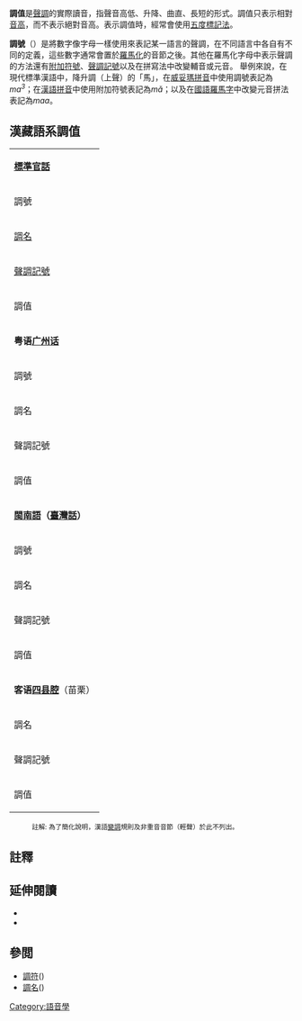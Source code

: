 '''調值'''是[[聲調|聲調]]的實際讀音，指聲音高低、升降、曲直、長短的形式。調值只表示相對[[音高|音高]]，而不表示絕對音高。表示調值時，經常會使用[[五度標記法|五度標記法]]。

'''調號'''（{{lang|en|tone number}}）是將數字像字母一樣使用來表記某一語言的聲調，在不同語言中各自有不同的定義，這些數字通常會置於[[羅馬化|羅馬化]]的音節之後。其他在羅馬化字母中表示聲調的方法還有[[附加符號|附加符號]]、[[五度標記法|聲調記號]]以及在拼寫法中改變輔音或元音。
舉例來說，在現代標準漢語中，降升調（上聲）的「馬」，在[[威妥瑪拼音|威妥瑪拼音]]中使用調號表記為''ma<sup>3</sup>''；在[[漢語拼音|漢語拼音]]中使用附加符號表記為''mǎ''；以及在[[國語羅馬字|國語羅馬字]]中改變元音拼法表記為''maa''。

==漢藏語系調值==

{| border="1" cellspacing="0" cellpadding="2" style="text-align: center;" align="center"
|-
|colspan=11|'''[[標準官話|標準官話]]'''
|-
|調號{{small|(調序)}}||1||2||3||4||5
|colspan=6 rowspan=3| 
|-
|[[調名|調名]]||陰平||陽平||上聲||去聲||[[輕聲|輕聲]]<span style="font-size:70%;">（註）</span>
|-
|[[五度標記法|聲調記號]] || {{IPA|˥}} || {{IPA|˧˥}} || {{IPA|˩}}, {{IPA|˨˩˦}} || {{IPA|˥˩ ||}}||{{IPA|-}}
|-
|調值 ||55 ||35 ||214 ||51 || 
|-
|colspan=11|'''粤语[[广州话|广州话]]'''
|-
|調號
|width="9%"|1
|width="9%"|2
|width="9%"|3
|width="9%"|4
|width="9%"|5
|width="9%"|6
|width="9%"|7
|width="9%"|8
|width="9%"|9
|-
|調名||陰平||陰上||陰去
|陽平||陽上||陽去
|上<br>陰入||下<br>陰入||陽入
|-
|聲調記號|| {{IPA|˥}}, {{IPA|˥˧}} || {{IPA|˧˥}} || {{IPA|˧}} || {{IPA|˨˩}}, {{IPA|˩}} || {{IPA|˩˧}} || {{IPA|˨}} || {{IPA|˥}} || {{IPA|˧}} || {{IPA|˨}}
|-
|調值||55/53 || 35||33 ||21/11 ||13 ||22 || 5||3 ||2
|-
|colspan=11|'''[[閩南語|閩南語]]（[[臺灣話|臺灣話]]）'''
|-
|調號||1||2||3||4||5||6||7||8||9||0
|-
|調名||陰平||陰上||陰去||陰入||陽平||陽上<br/><small>（泉州腔、台灣鹿港腔）</small><ref>Only remaining at Quanzhou dialect</ref>
|陽去||陽入||高上<br/>（第九調）<ref>Appearing at some special cases</ref>||輕聲<span style="font-size:70%;">（註）</span>
|-
|聲調記號|| {{IPA|˥˥}}/{{IPA|˦˦}} || {{IPA|˥˧}} || {{IPA|˨˩}} || {{IPA|˨}} || {{IPA|˨˦}}||{{IPA|˨˨}}
| {{IPA|˧˧}} || {{IPA|˦}}|| {{IPA|˦˥}} || 
|-
|調值|| 55/44 || 53 || 21 || 2 || 24 || 22
| 33 || 4 || 45|| 
|-
|colspan=11|'''客语[[四县腔|四县腔]]'''（苗栗）
|-
|調名||陰平||陽平||上聲||去聲||陰入||陽入
|-
|聲調記號|| {{IPA|˨˦}} || {{IPA|˩˩}} || {{IPA|˧˩}} || {{IPA|˥˥}} || {{IPA|˨}} || {{IPA|˥}}
|-
|調值||24||11||31||55||2 ||5
|}
:<small>註解: 為了簡化說明，漢語[[變調|變調]]規則及非重音音節（輕聲）於此不列出。</small>

==註釋==
{{reflist}}

==延伸閱讀==
{{refbegin|2}}
*{{cite book |last=Branner |first=David Prager (ed.) |title=The Chinese Rime Tables: Linguistic Philosophy and Historical-Comparative Phonology |series=Studies in the Theory and History of Linguistic Science, Series IV: Current Issues in Linguistic Theory; 271 |year=2006 |publisher=John Benjamins |location=Amsterdam |isbn=90-272-4785-4 }}
*{{cite book |last=Uy |first=Dr. Tim and Jim Hsia (ed.) |title=Webster's Digital Chinese Dictionary: Advanced Reference Edition|year=2009 |publisher=Loqu8 Press |location=California }}
{{refend}}

==參閲==
*[[調符|調符]]({{lang|en|tone letter}})
*[[調名|調名]]({{lang|en|tone name}})

{{漢語音韻學}}

[[Category:語音學|Category:語音學]]
